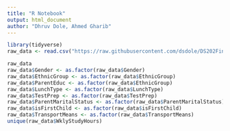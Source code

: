 ```yaml
---
title: "R Notebook"
output: html_document
author: "Dhruv Dole, Ahmed Gharib"
---
```

```r
library(tidyverse)
raw_data <- read.csv("https://raw.githubusercontent.com/dsdole/DS202Final/main/data/Expanded_data_with_more_features.csv")
```
```r
raw_data
raw_data$Gender <- as.factor(raw_data$Gender)
raw_data$EthnicGroup <- as.factor(raw_data$EthnicGroup)
raw_data$ParentEduc <- as.factor(raw_data$EthnicGroup)
raw_data$LunchType <- as.factor(raw_data$LunchType)
raw_data$TestPrep <- as.factor(raw_data$TestPrep)
raw_data$ParentMaritalStatus <- as.factor(raw_data$ParentMaritalStatus)
raw_data$isFirstChild <- as.factor(raw_data$isFirstChild)
raw_data$TransportMeans <- as.factor(raw_data$TransportMeans)
unique(raw_data$WklyStudyHours)
```
